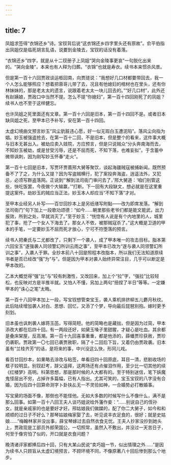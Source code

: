 ```yaml
---
---
---
```

title: 7
---




凤姐求签得“衣锦还乡”诗。宝钗背后说“这衣锦还乡四字里头还有原故”。俞平伯指出凤姐仅是临死胡言乱语，说要到金陵去，宝钗的话没有着落。

“衣锦还乡”四字，就是从十二钗册子上凤姐“哭向金陵事更哀”一句脱化出来的。“哭向金陵”，本来也有人释为归葬。“衣锦”也就是寿衣。续书本来惯杀风景。

但是第一百十六回贾政谈运柩回南，向贾琏说：“我想好几口材都要带回去，我一个人怎么能够照应？想着把蓉哥儿带了去，况且有他媳妇的棺材也在里头，还有你林妹妹的，那是老太太的遗言，说跟着老太太一块儿回去的。”“好几口材”，此外还有赵姨娘，贾政口中当然不提。怎么不提“你媳妇”，第一百十四回刚死了的凤姐？续书人也不至于这样健忘。

也许凤姐之死里面还有文章。第一百十六回是旧本，第一百十四回不是。或者旧本缺凤姐之死，至甲本已予补写，安在第一百十四回。

太虚幻境曲文预言妙玉“风尘肮脏违心愿，好一似无瑕白玉遭泥陷”。落风尘向指为娼。妙玉被强盗抢去，在第一百十二回，不是旧本，但是整个的看来，这件事大概与旧本无甚出入。被劫应卖入妓院，方应预言，但是只说贼众“分头奔南海而去，不知妙玉被劫，或是甘受污辱，还是不屈而死，不知下落，也难妄拟”。于含蓄中微带讽刺，因为刚写妙玉怀春“走火”。

第一百十七回是旧本，写贾环贾蔷邢大舅等聚饮，谈起海疆贼寇被捕新闻。既然预备不了了之，为什么又提？因为写盗贼横行，犯了案投奔海盗，逍遥法外，又犯忌，必须写群盗落网。正说到“‘解到法司衙门审问去了，’邢大舅道：‘咱们别管这些，快吃饭罢，今夜做个大输赢，’”打断。下一回有大段缺文，想必就是在这里重提这案件。劫妙玉的贼应当正法，妙玉本人却应当“不知下落”才对。

至甲本业经另人补写——百廿回抄本上是另纸缮写附黏——改为即席发落。“解到法司衙门”句下加上一段歌功颂德：“如今……朝里那些老爷们都是能文能武，出力报效，所到之处，早就消灭了。”至于妙玉：“恍惚有人说是有个内地里的人，城里犯了事，抢了一个女人下海去了。那女人不依，被那贼寇杀了。”这大概是卫道的甲本的手笔，一定要妙玉不屈而死才放心，宁可不符堕落的预言。

续书人把秦氏与二尤都改了，只剩下一个袭人，成了甲本唯一的攻击目标。脂本第六回宝玉“遂强袭人同领警幻所训云雨之事”，至甲本已改为“遂与袭人同领警幻所训之事”，入袭人于罪。全抄本前八十回是照程本改脂本，所以我们无法知道原续书者是否已经改“强”为“与”。但是因为甲本对袭人始终异常注目，几乎可以断定是甲本改的。

乙本大概觉得“强”比“与”较有刺激性，又改回来，加上个“拉”字，“强拉”比较轻松，也反映对方是半推半就。又怕人不懂，另加上两句“扭捏了半日”等等。一定嫌甲本的“诛心之笔”太晦。

第一百十八回甲本加上一段，写宝钗想管束宝玉，袭人乘机排挤柳五儿麝月秋纹。此后陆续增加袭人对白、思想、回忆，又添了个梦，导向最后琵琶别抱。嫁时更予刻划。

旧本虽也讽刺袭人嫁蒋玉菡，写得简短。他的简略也是藏拙，但是因为过简，甲本添改大都在后四十回。有一两段还好，如黛玉嗓子里甜腥，才疑心是吐血。其余都是叠床架屋，反高潮。第一百十九回喜事重重，都是他添的，薛蟠贾珍获赦，贾珍仍袭职。贾政第一〇七回已袭贾赦职，隔了十二回后下旨，又着仍由贾政袭。旧本虽有“兰桂齐芳”的话，是将来的事，中兴没这么快，形同儿戏。

看百廿回抄本，如果略去涂改与粘签，单看旧四十回原底，耳目一清，悲剧收场的框子较明显。别钗赶考，辞父遥拜，这两场还有点催泪作用，至少比一切其他的续《红楼梦》高明。科第思想，那是那时候的人大都有的。至于特别迷信，笔下妖魔鬼怪层出不穷，占掉许多篇幅，已有人指出。尤其可笑的，宝玉宝钗的八字没有合婚，因为后四十回算命测字卜卦扶乩无一不灵验如神，一合婚势必打散婚事。

写宝黛的场面不像，那倒也不能怪他。无如大多数的时候写什么不像什么，满不是那么回事。如第一百十八回王夫人谈巧姐说给外藩作妾：“……别说自己的侄孙女，就是亲戚家的也是要好才好。邢姑娘我们做媒的，配了你二大舅子，如今和和顺顺的过日子不好么？那琴姑娘梅家娶了去，听见说丰衣足食的，很好；就是史姑娘……”梅翰林家并没出事，薛宝琴嫁过去自然衣食无忧。王夫人抄家没抄到她头上，贾政现是工部员外郎荣国公，一切照常，虽然入不敷出，并没过一天苦日子，何至于像穷怕了似的，开口就是衣食问题？

晚清诸评家都捧后四十回，只有大某山民说“卖巧姐一节，似出情理之外……”是因为续书人只顾盲从太虚幻境预言，不顾环境不同，不像原著八十回后惨到那么个地步。